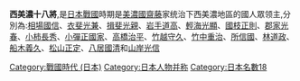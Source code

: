 '''西美濃十八將''',是[[日本戰國|日本戰國]]時期是[[美濃國|美濃國]][[齋藤|齋藤]]家统治下西美濃地區的國人眾领主,分別為:[[相場國信|相場國信]]、[[衣斐光兼|衣斐光兼]]、[[揖斐光親|揖斐光親]]、[[岩手道高|岩手道高]]、[[輕海光顯|輕海光顯]]、[[國枝正則|國枝正則]]、[[郡家光春|郡家光春]]、[[小柿長秀|小柿長秀]]、[[小彈正國家|小彈正國家]]、[[高橋治平|高橋治平]]、[[竹越守久|竹越守久]]、[[竹中重治|竹中重治]]、[[所信國|所信國]]、[[林道政|林道政]]、[[船木義久|船木義久]]、[[松山正定|松山正定]]、[[八居國清|八居國清]]和[[山岸光信|山岸光信]]

[[Category:戰國時代_(日本)|Category:戰國時代 (日本)]]
[[Category:日本人物并称|Category:日本人物并称]]
[[Category:日本名數18|Category:日本名數18]]